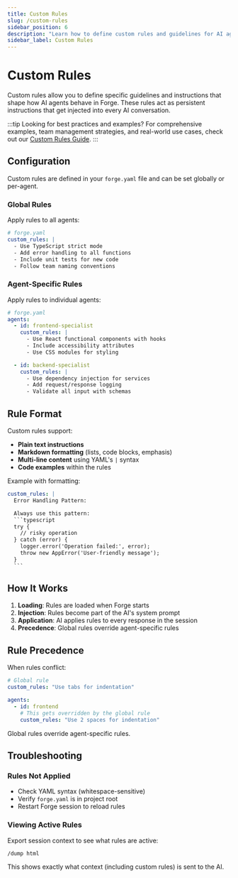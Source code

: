 ```yaml
---
title: Custom Rules
slug: /custom-rules
sidebar_position: 6
description: "Learn how to define custom rules and guidelines for AI agents in Forge"
sidebar_label: Custom Rules
---
```


# Custom Rules

Custom rules allow you to define specific guidelines and instructions that shape how AI agents behave in Forge. These rules act as persistent instructions that get injected into every AI conversation.

:::tip Looking for best practices and examples?
For comprehensive examples, team management strategies, and real-world use cases, check out our [Custom Rules Guide](/docs/custom-rules-guide).
:::

## Configuration

Custom rules are defined in your `forge.yaml` file and can be set globally or per-agent.

### Global Rules

Apply rules to all agents:

```yaml
# forge.yaml
custom_rules: |
  - Use TypeScript strict mode
  - Add error handling to all functions
  - Include unit tests for new code
  - Follow team naming conventions
```

### Agent-Specific Rules

Apply rules to individual agents:

```yaml
# forge.yaml
agents:
  - id: frontend-specialist
    custom_rules: |
      - Use React functional components with hooks
      - Include accessibility attributes
      - Use CSS modules for styling

  - id: backend-specialist
    custom_rules: |
      - Use dependency injection for services
      - Add request/response logging
      - Validate all input with schemas
```

## Rule Format

Custom rules support:

- **Plain text instructions**
- **Markdown formatting** (lists, code blocks, emphasis)
- **Multi-line content** using YAML's `|` syntax
- **Code examples** within the rules

Example with formatting:

````yaml
custom_rules: |
  Error Handling Pattern:

  Always use this pattern:
  ```typescript
  try {
    // risky operation
  } catch (error) {
    logger.error('Operation failed:', error);
    throw new AppError('User-friendly message');
  }
  ```
````

## How It Works

1. **Loading**: Rules are loaded when Forge starts
2. **Injection**: Rules become part of the AI's system prompt
3. **Application**: AI applies rules to every response in the session
4. **Precedence**: Global rules override agent-specific rules

## Rule Precedence

When rules conflict:

```yaml
# Global rule
custom_rules: "Use tabs for indentation"

agents:
  - id: frontend
    # This gets overridden by the global rule
    custom_rules: "Use 2 spaces for indentation"
```

Global rules override agent-specific rules.

## Troubleshooting

### Rules Not Applied

- Check YAML syntax (whitespace-sensitive)
- Verify `forge.yaml` is in project root
- Restart Forge session to reload rules

### Viewing Active Rules

Export session context to see what rules are active:

```bash
/dump html
```

This shows exactly what context (including custom rules) is sent to the AI.
